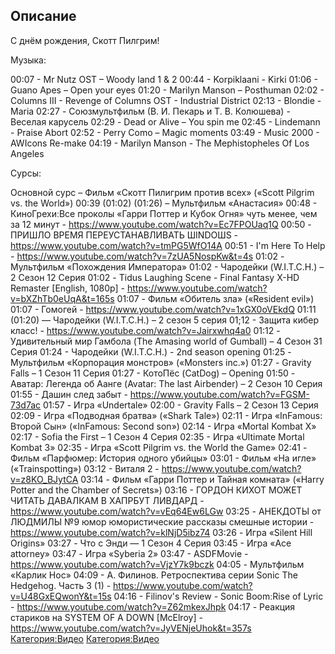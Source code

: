 
== Описание ==
С днём рождения, Скотт Пилгрим! 

Музыка:

00:07 - Mr Nutz OST – Woody land 1 & 2
00:44 - Korpiklaani - Kirki
01:06 - Guano Apes – Open your eyes
01:20 - Marilyn Manson – Posthuman
02:02 - Columns III - Revenge of Columns OST - Industrial District
02:13 - Blondie - Maria
02:27 - Союзмультфильм (В. И. Пекарь и Т. В. Колюшева) - Веселая карусель
02:29 - Dead or Alive – You spin me
02:45 - Lindemann - Praise Abort
02:52 - Perry Como – Magic moments
03:49 - Music 2000 - AWIcons Re-make
04:19 - Marilyn Manson - The Mephistopheles Of Los Angeles

Сурсы:

Основной сурс – Фильм «Скотт Пилигрим против всех» («Scott Pilgrim vs. the World»)
00:39 (01:02) (01:26) – Мультфильм «Анастасия»
00:48 - КиноГрехи׃ Все проколы «Гарри Поттер и Кубок Огня» чуть менее, чем за 12 минут - https://www.youtube.com/watch?v=Ec7FPOUaq1Q
00:50 - ПРИШЛО ВРЕМЯ ПЕРЕУСТАНАВЛИВАТЬ ШINDOШS - https://www.youtube.com/watch?v=tmPG5WfO14A
00:51 - I'm Here To Help - https://www.youtube.com/watch?v=7zUA5NospKw&t=4s
01:02 - Мультфильм «Похождения Императора»
01:02 - Чародейки (W.I.T.C.H.) – 2 Сезон 12 Серия
01:02 - Tidus Laughing Scene - Final Fantasy X-HD Remaster [English, 1080p] - https://www.youtube.com/watch?v=bXZhTb0eUqA&t=165s
01:07 - Фильм «Обитель зла» («Resident evil»)
01:07 - Гомогей - https://www.youtube.com/watch?v=1xGX0oVEkdQ
01:11 (01:20) — Чародейки (W.I.T.C.H.) – 2 сезон 5 серия
01;12 - Защита кибер класс! - https://www.youtube.com/watch?v=Jairxwhq4a0
01:12 - Удивительный мир Гамбола (The Amasing world of Gumball) – 4 Сезон 31 Серия
01:24 - Чародейки (W.I.T.C.H.) - 2nd season opening
01:25 - Мультфильм «Корпорация монстров» («Monsters inc.»)
01:27 - Gravity Falls – 1 Сезон 11 Серия
01:27 - КотоПёс (CatDog) – Opening
01:50 - Аватар: Легенда об Аанге (Avatar: The last Airbender) – 2 Сезон 10 Серия
01:55 - Дашин след забыт - https://www.youtube.com/watch?v=FGSM-73d7ac
01:57 - Игра «Undertale»
02:00 - Gravity Falls – 2 Сезон 13 Серия
02:09 - Игра «Подводная братва» («Shark Tale»)
02:11 - Игра «InFamous: Второй Сын» («InFamous: Second son»)
02:14 - Игра «Mortal Kombat X»
02:17 - Sofia the First – 1 Сезон 4 Серия
02:35 - Игра «Ultimate Mortal Kombat 3»
02:35 - Игра «Scott Pilgrim vs. the World the Game»
02:41 - Фильм «Парфюмер: История одного убийцы»
03:01 - Фильм «На игле» («Trainspotting»)
03:12 - Виталя 2 - https://www.youtube.com/watch?v=z8KO_BJytCA
03:14 - Фильм «Гарри Поттер и Тайная комната» («Harry Potter and the Chamber of Secrets»)
03:16 - ГОРДОН КИХОТ МОЖЕТ ЧИТАТЬ ДАВАЛКАМ В ХАПРБУТ ЛИВДАРД - https://www.youtube.com/watch?v=vEq64Ew6LGw
03:25 - АНЕКДОТЫ от ЛЮДМИЛЫ №9 юмор юмористические рассказы смешные истории - https://www.youtube.com/watch?v=klNjD5ibz74
03:26 - Игра «Silent Hill Origins»
03:27 - Что с Энди — 1 Сезон 4 Серия
03:45 - Игра «Ace attorney»
03:47 - Игра «Syberia 2»
03:47 - ASDFMovie - https://www.youtube.com/watch?v=VjzY7k9bczk
04:05 - Мультфильм «Карлик Нос»
04:09 - А. Филинов. Ретроспектива серии Sonic The Hedgehog. Часть 3 (1) - https://www.youtube.com/watch?v=U48GxEQwonY&t=15s
04:16 - Filinov's Review - Sonic Boom׃ Rise of Lyric - https://www.youtube.com/watch?v=Z62mkexJhpk
04:17 - Реакция стариков на SYSTEM OF A DOWN [McElroy] - https://www.youtube.com/watch?v=JyVENjeUhok&t=357s
[[Категория:Видео]]
[[Категория:Видео]]